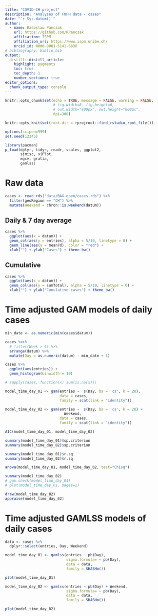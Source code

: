 ```yaml
---
title: "COVID-CH project"
description: "Analyses of FOPH data - cases"
date: "`r Sys.datum()`"
author:
  - name: Radoslaw Panczak 
    url: https://github.com/RPanczak
    affiliation: ISPM
    affiliation_url: https://www.ispm.unibe.ch/
    orcid_id: 0000-0001-5141-683X
# bibliography: biblio.bib
output:
  distill::distill_article:
    highlight: pygments
    toc: true
    toc_depth: 1
    number_sections: true
editor_options: 
  chunk_output_type: console
---
```


<!-- ------------------------------------------------------------ --> 
<!-- ------------------------------------------------------------ --> 

```r
knitr::opts_chunk$set(echo = TRUE, message = FALSE, warning = FALSE, 
                      # fig.width=8, fig.height=6, 
                      # out.width="800px", out.height="600px",
                      dpi=300)

knitr::opts_knit$set(root.dir = rprojroot::find_rstudio_root_file())

options(scipen=999)
set.seed(12345)

library(pacman) 
p_load(dplyr, tidyr, readr, scales, ggplot2,
       sjmisc, sjPlot,
       mgcv, gratia,
       gamlss)
```

<!-- ------------------------------------------------------------ --> 

# Raw data 

```r
cases <- read_rds("data/BAG-open/cases.rds") %>% 
  filter(geoRegion == "CH") %>% 
  mutate(Weekend = chron::is.weekend(datum)) 
```

## Daily & 7 day average

```r
cases %>% 
  ggplot(aes(x = datum)) + 
  geom_col(aes(y = entries), alpha = 5/10, linetype = 0) + 
  geom_line(aes(y = mean7d), color = "red") + 
  xlab("") + ylab("Cases") + theme_bw()
```

## Cumulative

```r
cases %>% 
  ggplot(aes(x = datum)) + 
  geom_col(aes(y = sumTotal), alpha = 5/10, linetype = 0) + 
  xlab("") + ylab("Cumulative cases") + theme_bw()
```

<!-- ------------------------------------------------------------ --> 

# Time adjusted GAM models of daily cases

```r
min_date <- as.numeric(min(cases$datum))

cases %<>% 
  # filter(Week > 4) %>% 
  arrange(datum) %>% 
  mutate(Day = as.numeric(datum) - min_date + 1)

cases %>% 
  ggplot(aes(entries)) +
  geom_histogram(binwidth = 10)

# sapply(cases, function(x) sum(is.na(x)))
```

```r
model_time_day_01 <- gam(entries ~  s(Day, bs = 'cs', k = 28), 
                         data = cases, 
                         family = scat(link = "identity"))

model_time_day_02 <- gam(entries ~  s(Day, bs = 'cs', k = 28) +
                           Weekend, 
                         data = cases, 
                         family = scat(link = "identity"))
```

```r
AIC(model_time_day_01, model_time_day_02)

summary(model_time_day_01)$sp.criterion
summary(model_time_day_02)$sp.criterion

summary(model_time_day_01)$r.sq
summary(model_time_day_02)$r.sq

anova(model_time_day_01, model_time_day_02, test="Chisq")
```

```r
summary(model_time_day_02)
# gam.check(model_time_day_01)
# plot(model_time_day_01, pages=1)

draw(model_time_day_02)
appraise(model_time_day_02)
```

<!-- ------------------------------------------------------------ --> 

# Time adjusted GAMLSS models of daily cases

```r
data <- cases %>% 
  dplyr::select(entries, Day, Weekend)

model_time_day_01 <- gamlss(entries ~ pb(Day),
                            sigma.formula= ~ pb(Day),
                            data = data,
                            family = SHASHo())

plot(model_time_day_01)

model_time_day_02 <- gamlss(entries ~ pb(Day) + Weekend,
                            sigma.formula= ~ pb(Day),
                            data = data,
                            family = SHASHo())

plot(model_time_day_02)
```

